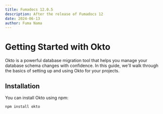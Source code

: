 ```yaml
---
title: Fumadocs 12.0.5
description: After the release of Fumadocs 12
date: 2024-06-13
author: Fuma Nama
---
```


# Getting Started with Okto

Okto is a powerful database migration tool that helps you manage your database schema changes with confidence. In this guide, we'll walk through the basics of setting up and using Okto for your projects.

## Installation

You can install Okto using npm:

```bash
npm install okto
```
